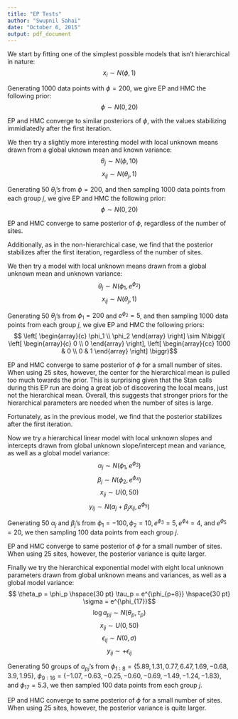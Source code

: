 ```yaml
---
title: "EP Tests"
author: "Swupnil Sahai"
date: "October 6, 2015"
output: pdf_document
---
```


\section{1. Uknown Mean}
\subsection{Formulation}
We start by fitting one of the simplest possible models that isn't hierarchical in nature:
$$ x_i \sim N(\phi, 1) $$

Generating 1000 data points with $\phi = 200$, we give EP and HMC the following prior:
$$\phi \sim N(0, 20)$$

\subsection{Results}
EP and HMC converge to similar posteriors of $\phi$, with the values stabilizing immidiatedly after the first iteration.

\begin{table}[ht]
\caption{Posterior of $\phi$ (K = 5)}
\centering
\begin{tabular}{c c c c c c c}
\hline
Parameter & True & Prior & HMC & EP Iter 1 & EP Iter 2 & EP Iter 3\\ [0.5ex] % inserts table %heading
\hline \\
$E(\phi)$ & 200 & 0 & 200.0165 & 200.0181 & 200.015 & 200.0199\\
$Var(\phi)$ & -- & 20 & 0.01214 & 0.01433 & 0.01243 & 0.01314\\
\hline
\end{tabular}
\label{table:nonlin}
\end{table}

\pagebreak
\section{2. Uknown Means ( + Hierarchical Mean)}
\subsection{Formulation}
We then try a slightly more interesting model with local unknown means drawn from a global uknown mean and known variance:
$$ \theta_j \sim N(\phi, 10)$$
$$ x_{ij} \sim N(\theta_j, 1) $$

Generating 50 $\theta_j$'s from $\phi = 200$, and then sampling 1000 data points from each group $j$, we give EP and HMC the following prior:
$$\phi \sim N(0, 20)$$

\subsection{Results}
EP and HMC converge to same posterior of $\phi$, regardless of the number of sites.

\begin{table}[ht]
\caption{Posterior of $\phi$}
\centering
\begin{tabular}{c c c c c c c}
\hline
Parameter & True & Prior & HMC & EP K=5 & EP K=10 & EP K=25 \\ [0.5ex] % inserts table %heading
\hline \\
$E(\phi_1)$ & 200 & 0 & 200.07 & 200.23 & 200.24 & 200.11\\
$Var(\phi_1)$ & -- & 20 & 2.03 & 2.08 & 1.99 & 1.99\\ \hline
Time (Serial) & -- & -- & 201 s & 81 s & 73 s & 69 s\\ 
Time (Parallel) & -- & -- & 201 s & 16.2 s & 7.3 s & 2.8 s\\ 
\hline
\end{tabular}
\label{table:nonlin}
\end{table}

Additionally, as in the non-hierarchical case, we find that the posterior stabilizes after the first iteration, regardless of the number of sites.

\begin{table}[ht]
\caption{Posterior of $\phi$ (K = 10)}
\centering
\begin{tabular}{c c c c c c c}
\hline
Parameter & True & Prior & HMC & EP Iter 1 & EP Iter 2 & EP Iter 3\\ [0.5ex] % inserts table %heading
\hline \\
$E(\phi)$ & 200 & 0 & 200.07 & 200.05 & 200.21 & 200.02 \\
$Var(\phi)$ & -- & 20 & 2.03 & 1.89 & 1.98 & 1.58 \\
\hline
\end{tabular}
\label{table:nonlin}
\end{table}

\begin{table}[ht]
\caption{Posterior of $\phi$ (K = 25)}
\centering
\begin{tabular}{c c c c c c c}
\hline
Parameter & True & Prior & HMC & EP Iter 1 & EP Iter 2 & EP Iter 3\\ [0.5ex] % inserts table %heading
\hline \\
$E(\phi)$ & 200 & 0 & 200.07 & 200.27 & 200.15 & 199.98\\
$Var(\phi)$ & -- & 20 & 2.03 & 2.01 & 2.55 & 2.08\\
\hline
\end{tabular}
\label{table:nonlin}
\end{table}

\pagebreak
\section{3. Uknown Means ( + Hierarchical Mean and Variance)}
\subsection{Formulation}
We then try a model with local unknown means drawn from a global unknown mean and unknown variance:
$$ \theta_j \sim N(\phi_1, e^{\phi_2})$$
$$ x_{ij} \sim N(\theta_j, 1) $$

Generating 50 $\theta_j$'s from $\phi_1 = 200$ and $e^{\phi_2} = 5$, and then sampling 1000 data points from each group $j$, we give EP and HMC the following priors:
$$ \left[ \begin{array}{c} \phi_1 \\ \phi_2 \end{array} \right] 
\sim N\biggl( \left[ \begin{array}{c} 0 \\ 0 \end{array} \right], 
\left[ \begin{array}{cc} 1000 & 0 \\ 0 & 1 \end{array} \right] \biggr)$$

\subsection{Results}
EP and HMC converge to same posterior of $\phi$ for a small number of sites. When using 25 sites, however, the center for the hierarchical mean is pulled too much towards the prior. This is surprising given that the Stan calls during this EP run are doing a great job of discovering the local means, just not the hierarchical mean. Overall, this suggests that stronger priors for the hierarchical parameters are needed when the number of sites is large.

\begin{table}[ht]
\caption{Posterior of $\phi$}
\centering
\begin{tabular}{c c c c c c c }
\hline
Parameter & True & Prior & HMC & EP K=5 & EP K=10 & EP K=25 \\ [0.5ex] % inserts table %heading
\hline \\
$E(\phi_1)$ & 200 & 200 & 200.52 & 199.89 & 199.33 & 18.32 \\
$SD(\phi_1)$ & -- & 100 & 0.64 & 0.56 & 0.52 & NA \\
$E(\phi_2)$ & 1.61 & 0 & 1.51 & 1.50 & 1.45 & 5.13 \\
$SD(\phi_2)$ & -- & 1 & 0.10 & 0.10 & 0.11 & NA \\
$Cov(\phi_1,\phi_2)$ & -- & 0 & -0.0041 & -0.0088 & -0.0131 & 0.92 \\ \hline
Time (Serial) & -- & -- & 1137 s & 452 s & 467 s & 296 s\\ 
Time (Parallel) & -- & -- & 1137 s & 90.4 s & 46.7 s & 11.8 s\\
\hline
\end{tabular}
\label{table:nonlin}
\end{table}

Fortunately, as in the previous model, we find that the posterior stabilizes after the first iteration. 

\begin{table}[ht]
\caption{Posterior of $\phi$ (K = 10)}
\centering
\begin{tabular}{c c c c c c c}
\hline
Parameter & True & Prior & HMC & EP Iter 1 & EP Iter 2 & EP Iter 3\\ [0.5ex] % inserts table %heading
\hline \\
$E(\phi)$ & 200 & 0 & 200.52 & 199.33 & 200.87 & 200.62 \\
$SD(\phi)$ & -- & 100 & 0.64 & 0.52 & 0.77 & 0.64 \\
$E(\phi_2)$ & 1.61 & 0 & 1.51 & 1.45 & 1.48 & 1.50 \\
$SD(\phi_2)$ & -- & 1 & 0.10 & 0.11 & 0.10 & 0.09 \\
$Cov(\phi_1,\phi_2)$ & -- & 0 & -0.0041 & -0.0131 & -0.0335 & 0.0145 \\
\hline
\end{tabular}
\label{table:nonlin}
\end{table}

\pagebreak
\section{4. Slope and Intercept ( + Hierarchical Mean and Variance for Slope and Intercept)}
\subsection{Formulation}
Now we try a hierarchical linear model with local unknown slopes and intercepts drawn from global unknown slope/intercept mean and variance, as well as a global model variance:
$$ \alpha_j \sim N(\phi_1, e^{\phi_3})$$
$$ \beta_j \sim N(\phi_2, e^{\phi_4})$$
$$ x_{ij} \sim U(0,50)$$
$$ y_{ij} \sim N(\alpha_j + \beta_j x_{ij}, e^{\phi_5}) $$

Generating 50 $\alpha_j$ and $\beta_j$'s from $\phi_1 = -100, \phi_2 = 10, e^{\phi_3} = 5, e^{\phi_4} = 4,$ and $e^{\phi_5} = 20$, we then sampling 100 data points from each group $j$.

\subsection{Results}
EP and HMC converge to same posterior of $\phi$ for a small number of sites. When using 25 sites, however, the posterior variance is quite larger.

\begin{table}[ht]
\caption{Posterior of $\phi$}
\centering
\begin{tabular}{c c c c c c c }
\hline
Parameter & True & Prior & HMC & EP K=5 & EP K=10 & EP K=25 \\ [0.5ex] % inserts table %heading
\hline \\
$E(\phi_1)$ & -100 & 0 & -98.7 & -99.2 & -99.3 & -99.2 \\
$SD(\phi_1)$ & -- & 1000 & 0.98 & 0.80 & 0.79 & 1.26 \\ \hline
$E(\phi_2)$ & 10 & 0 & 9.64 & 9.49 & 9.54 & 10.18 \\
$SD(\phi_2)$ & -- & 1000 & 0.61 & 0.61 & 0.49 & 0.29 \\ \hline
$E(\phi_3)$ & 1.61 & 0 & 1.72 & 1.83 & 1.33 & 1.40 \\
$SD(\phi_3)$ & -- & 2 & 0.16 & 0.21 & 0.26 & 0.24 \\ \hline
$E(\phi_4)$ & 1.39 & 0 & 1.46 & 1.48 & 1.41 & 1.44 \\
$SD(\phi_4)$ & -- & 2 & 0.10 & 0.10 & 0.11 & 0.13 \\ \hline
$E(\phi_5)$ & 2.99 & 0 & 3.00 & 3.00 & 3.00 & 3.01 \\
$SD(\phi_5)$ & -- & 2 & 0.010 & 0.010 & 0.010 & 0.010 \\ \hline
Time (Serial) & -- & -- & 81 s & 61 s & 48 s & 60 s\\ 
Time (Parallel) & -- & -- & 81 s & 12.2 s & 4.8 s & 2.4 s\\ 
\hline
\end{tabular}
\label{table:nonlin}
\end{table}

\pagebreak
\section{5. Exponential Model}
\subsection{Formulation}
Finally we try the hierarchical exponential model with eight local unknown parameters drawn from global unknown means and variances, as well as a global model variance:
$$ \theta_p = \phi_p \hspace{30 pt} \tau_p = e^{\phi_{p+8}} \hspace{30 pt} \sigma = e^{\phi_{17}}$$
$$ \log a_{pj} \sim N(\theta_p, \tau_p)$$
$$ x_{ij} \sim U(0,50)$$
$$ \epsilon_{ij} \sim N(0, \sigma)$$
$$ y_{ij} \sim + \epsilon_{ij} $$

Generating 50 groups of $a_{pj}$'s from $\phi_{1:8} = \{ 5.89, 1.31, 0.77, 6.47, 1.69, -0.68, 3.9, 1.95\}$, $\phi_{9:16} = \{-1.07, -0.63, -0.25, -0.60, -0.69, -1.49, -1.24, -1.83\}$, and $\phi_{17} = 5.3$, we then sampled 100 data points from each group $j$.

\subsection{Results}
EP and HMC converge to same posterior of $\phi$ for a small number of sites. When using 25 sites, however, the posterior variance is quite larger.

\begin{table}[ht]
\caption{Posterior of $\phi$}
\centering
\begin{tabular}{c c c c c c c }
\hline
Parameter & True & Prior & HMC & EP K=5 & EP K=10 & EP K=25 \\ [0.5ex] % inserts table %heading
\hline \\
$E(\phi_1)$ & 5.89 & 5.89 & 6.05 & 5.67 & 5.73 & 5.53 \\
$SD(\phi_1)$ & -- & 0.71 & 0.13 & 0.102 & 0.118 & 0.122 \\ \hline
$E(\phi_2)$ & 1.31 & 1.31 & 1.50 & 1.20 & 1.19 & 1.20 \\
$SD(\phi_2)$ & -- & 0.71 & 0.17 & 0.123 & 0.121 & 0.098 \\ \hline
$E(\phi_3)$ & 0.77 & 0.77 & 0.69 & 0.74 & 0.96 & 0.98 \\
$SD(\phi_3)$ & -- & 0.71 & 0.18 & 0.097 & 0.105 & 0.095 \\ \hline
$E(\phi_4)$ & 6.47 & 6.47 & 7.37 & 6.81 & 6.65 & 6.75 \\
$SD(\phi_4)$ & -- & 0.71 & 0.18 & 0.105 & 0.108 & 0.095 \\ \hline
$E(\phi_5)$ & 1.69 & 1.69 & 0.72 & 1.44 & 1.44 & 1.57 \\
$SD(\phi_5)$ & -- & 0.71 & 0.19 & 0.10 & 0.101 & 0.094 \\ \hline
$E(\phi_6)$ & -0.68 & -0.68 & -1.21 & -1.00 & -0.56 & -0.92 \\
$SD(\phi_6)$ & -- & 0.71 & 0.41 & 0.095 & 0.066 & 0.15 \\ \hline
$E(\phi_7)$ & 3.90 & 3.90 & 1.76 & 4.01 & 3.93 & 3.93 \\
$SD(\phi_7)$ & -- & 0.71 & 0.99 & 0.060 & 0.088 & 0.105 \\ \hline
$E(\phi_8)$ & 1.95 & 1.95 & 1.34 & 2.05 & 2.22 & 1.95 \\
$SD(\phi_8)$ & -- & 0.71 & 0.40 & 0.083 & 0.136 & 0.179 \\ \hline
Time (Serial) & -- & -- & 908 s & 1300 s & 1350 s & 1170 s\\ 
Time (Parallel) & -- & -- & 908 s & 260 s & 135 s & 47 s\\ 
\hline
\end{tabular}
\label{table:nonlin}
\end{table}

